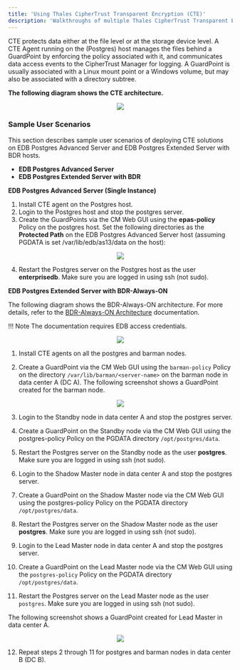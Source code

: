 ```yaml
---
title: 'Using Thales CipherTrust Transparent Encryption (CTE)'
description: 'Walkthroughs of multiple Thales CipherTrust Transparent Encryption (CTE) usage scenarios'
---
```


CTE protects data either at the file level or at the storage device level. A CTE Agent running on the (Postgres) host manages the files behind a GuardPoint by enforcing the policy associated with it, and communicates data access events to the CipherTrust Manager for logging. A GuardPoint is usually associated with a Linux mount point or a Windows volume, but may also be associated with a directory subtree.

**The following diagram shows the CTE architecture.**

<p align="center">
  <img  src="Images/UsingCTE.png">
</p>

### Sample User Scenarios

This section describes sample user scenarios of deploying CTE solutions on EDB Postgres Advanced Server and EDB Postgres Extended Server with BDR hosts.
- **EDB Postgres Advanced Server**
- **EDB Postgres Extended Server with BDR**

**EDB Postgres Advanced Server (Single Instance)**

1. Install CTE agent on the Postgres host. 
2. Login to the Postgres host and stop the postgres server.
3. Create the GuardPoints via the CM Web GUI using the **epas-policy** Policy on the postgres host. Set the following directories as the **Protected Path** on the EDB Postgres Advanced Server host (assuming PGDATA is set /var/lib/edb/as13/data on the host):

<p align="center">
  <img  src="Images/SampleUserScenarios1.png">
</p>

4. Restart the Postgres server on the Postgres host as the user **enterprisedb**.  Make sure you are logged in using ssh (not sudo).

**EDB Postgres Extended Server with BDR-Always-ON**

The following diagram shows the BDR-Always-ON architecture. For more details, refer to the [BDR-Always-ON Architecture](https://documentation.2ndquadrant.com/tpa/release/21.1-1/architecture-BDR-Always-ON/) documentation.
 
!!! Note
    The documentation requires EDB access credentials.

<p align="center">
  <img  src="Images/EDBPostgresExtendedwithBDRAlwaysOn.png">
</p>

1. Install CTE agents on all the postgres and barman nodes.

2. Create a GuardPoint via the CM Web GUI using the `barman-policy` Policy on the directory  `/var/lib/barman/<server-name>`  on the barman node in data center A (DC A). The following screenshot shows a GuardPoint created for the barman node.

<p align="center">
  <img  src="Images/SampleUserScenarios3.png">
</p>

3. Login to the Standby node in data center A and stop the postgres server.

4. Create a GuardPoint on the Standby node via the CM Web GUI using the postgres-policy Policy on the PGDATA directory `/opt/postgres/data`. 

5. Restart the Postgres server on the Standby node as the user **postgres**.  Make sure you are logged in using ssh (not sudo).

6. Login to the Shadow Master node in data center A and stop the postgres server.

7. Create a GuardPoint on the Shadow Master node via the CM Web GUI using the postgres-policy Policy on the PGDATA directory `/opt/postgres/data`. 

8. Restart the Postgres server on the Shadow Master node as the user **postgres**.  Make sure you are logged in using ssh (not sudo).

9. Login to the Lead Master node in data center A and stop the postgres server.

10. Create a GuardPoint on the Lead Master node via the CM Web GUI using the `postgres-policy` Policy on the PGDATA directory `/opt/postgres/data`. 

11. Restart the Postgres server on the Lead Master node as the user `postgres`.  Make sure you are logged in using ssh (not sudo).

The following screenshot shows a GuardPoint created for Lead Master in data center A.

<p align="center">
  <img  src="Images/SampleUserScenarios4.png">
</p>

12. Repeat steps 2 through 11 for postgres and barman nodes in data center B (DC B).

